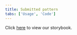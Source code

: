 ```yaml
---
title: Submitted pattern
tabs: ['Usage', 'Code']
---
```


Click <a href="https://pages.github.ibm.com/cloud-integration-design/ide-components/?path=/story/ide-remove-component--medium-impact" 
target="_blank">here</a> to view our storybook.
